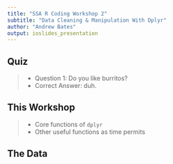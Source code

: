 ```yaml
---
title: "SSA R Coding Workshop 2"
subtitle: "Data Cleaning & Manipulation With Dplyr"
author: "Andrew Bates"
output: ioslides_presentation
---
```



## Quiz

> - Question 1: Do you like burritos?
> - Correct Answer: duh.

## This Workshop

> - Core functions of  `dplyr`
> - Other useful functions as time permits

## The Data

